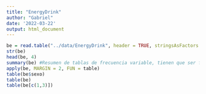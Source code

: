 ```yaml
---
title: "EnergyDrink"
author: "Gabriel"
date: '2022-03-22'
output: html_document
---
```



```r
be = read.table("../data/EnergyDrink", header = TRUE, stringsAsFactors = TRUE)
str(be)
head(be, 4)
summary(be) #Resumen de tablas de frecuencia variable, tienen que ser factores
apply(be, MARGIN = 2, FUN = table)
table(be$sexo)
table(be)
table(be[c(1,3)])

```

